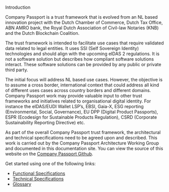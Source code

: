 
<Kicker variant="accent">Introduction</Kicker>
<Title size="large" variant="primary">
  Company Passport - Specifications
</Title>

Company Passport is a trust framework that is evolved from an NL based innovation
project with the Dutch Chamber of Commerce, Dutch Tax Office, ABN AMRO bank,
the Royal Dutch Association of Civil-law Notaries (KNB) and the Dutch Blockchain
Coalition.

The trust framework is intended to facilitate use cases that require validated data
related to legal entities. It uses SSI (Self Sovereign Identity) technologies and should
align with the upcoming eIDAS 2 regulations. It is not a software solution but
describes how compliant software solutions interact. These software solutions can
be provided by any public or private third party.

The initial focus will address NL based use cases. However, the objective is to
assume a cross border, international context that could address all kind of different
uses cases across country borders and different domains. Company Passport work
may provide valuable input to other trust frameworks and initiatives related to
organisational digital identity. For instance the eIDAS/EUDI Wallet LSP’s, EBSI,
Gaia-X, ESG reporting (Environmental, Social, Governance), EU DPP (Digital
Product Passports), ESPR (Ecodesign for Sustainable Products Regulation), CSRD
(Corporate Sustainability Reporting Directive) etc.

As part of the overall Company Passport trust framework, the architectural and
technical specifications need to be agreed upon and described. This work is carried
out by the Company Passport Architecture Working Group and documented in this documentation
site. You can view the source of this website on the [Company Passport Github](https://github.com/dutchBlockchainCoalition/CompanyPassport/).

<Callout variant="primary">

Get started using one of the following links:

- [Functional Specifications](/functional/scope)
- [Technical Specifications](/technical)
- [Glossary](/glossary)

</Callout>
